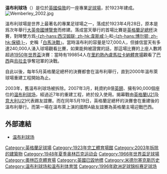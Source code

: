 {{noteTA
|T=zh-hans:温布利球场 (1923年);zh-hk:溫布萊球場 (1923年);zh-tw:溫布利球場 (1923年);
|1=zh-hans:温布利球场;zh-hk:溫布萊球場;zh-tw:溫布利球場;
}}

'''温布利球场'''（{{lang-en|Wembley Stadium}}）是位於[[英國|英國]][[倫敦|倫敦]]的一座專業[[足球場|足球場]]，於1923年建成。
[[File:Wemberley_2002.jpg|thumb]]

溫布利球場是世界上最著名的專業足球場之一，落成於1923年4月28日，原本是爲次年舉行[[大英帝國博覽會|大英帝國博覽會]]而修建。落成當天舉行的首場比賽是[[英格蘭足總杯|英格蘭足總杯]]決賽，對陣雙方爲[[韋斯咸|-{zh-hans:西汉姆联; zh-hk:韋斯咸;}-]]和[[保頓|-{zh-hans:博尔顿; zh-hk:保頓;}-]]，史稱「[[1923年足總杯決賽|白馬決戰]]」。當時溫布利的容量是127,000人，但據信當天有多達240,000人湧入球場觀看比賽，如果能夠被證實的話，那這場比賽的上座人數將超過[[1950年世界盃|1950年世界盃]]決賽：當時有199854人在[[里約熱內盧|里約熱內盧]][[馬拉卡納體育場|馬拉卡納體育場]]觀看了[[巴西國家足球隊|巴西]]與[[烏拉圭國家足球隊|烏拉圭]]爭奪冠軍的決戰。

自此以後，每年5月英格蘭足總杯的決賽都會在溫布利舉行，直到2000年溫布萊球場重建工程開始為止。

2003年，舊温布利球场被拆除。2007年3月，耗資約8億[[英鎊|英鎊]]、擁有90,000個座位的[[温布利球场|温布利球场]]，經過近7年的重建工程，終於投入使用。揭幕戰由[[英格蘭U21國家足球隊|英格蘭U21]]及[[意大利U21國家足球隊|意大利U21]]代表踢友誼賽。而在同年5月19日，英格蘭足總杯的決賽會在重建後的溫布利舉行。而第一場在溫布萊上演的國際A級友誼賽為英格蘭主場迎戰巴西。

== 外部連結 ==
* [https://web.archive.org/web/20170922085442/http://www.wembleystadium.com/ 温布利球场]

{{start box}}
{{succession box|3=[[世界盃足球賽|國際足協世界盃]]<br />決賽舉行場地|1= [[智利國家體育場|智利國家體育場]]<br />（[[智利|智利]][[聖地亞哥_(智利)|聖地亞哥]]） |2=[[阿茲特克球場|阿茲特克球場]]<br />（[[墨西哥|墨西哥]][[墨西哥城|墨西哥城]]） |4=1966年}}
{{end box}}
{{Summer Olympic stadia}}
{{1966年世界盃賽場}}
{{FIFA World Cup Final stadiums}}

[[Category:英格蘭足球場|Category:英格蘭足球場]]
[[Category:1923年完工體育場館|Category:1923年完工體育場館]]
[[Category:2003年拆除的建築物|Category:2003年拆除的建築物]]
[[Category:1948年夏季奥林匹克运动会|Category:1948年夏季奥林匹克运动会]]
[[Category:1966年世界盃足球場|Category:1966年世界盃足球場]]
[[Category:奧林匹克體育場|Category:奧林匹克體育場]]
[[Category:英國已毀地標|Category:英國已毀地標]]
[[Category:米德尔塞克斯历史|Category:米德尔塞克斯历史]]
[[Category:温布利球场和温布利体育馆|Category:温布利球场和温布利体育馆]]
[[Category:1996年欧洲足球锦标赛足球场|Category:1996年欧洲足球锦标赛足球场]]